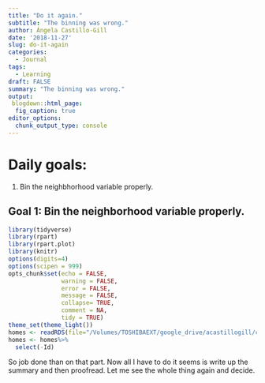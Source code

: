 ```yaml
---
title: "Do it again."
subtitle: "The binning was wrong."
author: Ángela Castillo-Gill
date: '2018-11-27'
slug: do-it-again
categories:
  - Journal
tags: 
  - Learning
draft: FALSE
summary: "The binning was wrong."
output:
 blogdown::html_page:
  fig_caption: true
editor_options: 
  chunk_output_type: console
---
```


# Daily goals:

1. Bin the neighbhorhood variable properly. 

## Goal 1: Bin the neighborhood variable properly.

```r
library(tidyverse)
library(rpart)
library(rpart.plot)
library(knitr)
options(digits=4)
options(scipen = 999)
opts_chunk$set(echo = FALSE,
               warning = FALSE,
               error = FALSE,
               message = FALSE,
               collapse= TRUE,
               comment = NA,
               tidy = TRUE)
theme_set(theme_light())
homes <- readRDS(file="/Volumes/TOSHIBAEXT/google_drive/acastillogill/content/homes.rds")
homes <- homes%>%
  select(-Id)
```

So job done than on that part. Now all I have to do it seems is write up the summary and then proofread. Let me see the whole thing again and decide. 
